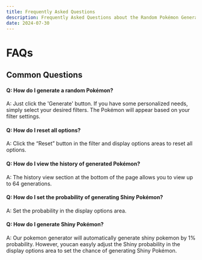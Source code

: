 ```yaml
---
title: Frequently Asked Questions
description: Frequently Asked Questions about the Random Pokémon Generator
date: 2024-07-30
---
```


# FAQs
## Common Questions
#### Q: How do I generate a random Pokémon?
A: Just click the 'Generate' button. If you have some personalized needs, simply select your desired filters.  The Pokémon will appear based on your filter settings.
#### Q: How do I reset all options?
A: Click the “Reset” button in the filter and display options areas to reset all options.
#### Q: How do I view the history of generated Pokémon?
A: The history view section at the bottom of the page allows you to view up to 64 generations.
#### Q: How do I set the probability of generating Shiny Pokémon?
A: Set the probability in the display options area.
#### Q: How do I generate Shiny Pokémon? 
A: Our pokemon generator will automatically generate shiny pokemon by 1% probability. However, youcan easyly adjust the Shiny probability in the display options area to set the chance of generating Shiny Pokémon.